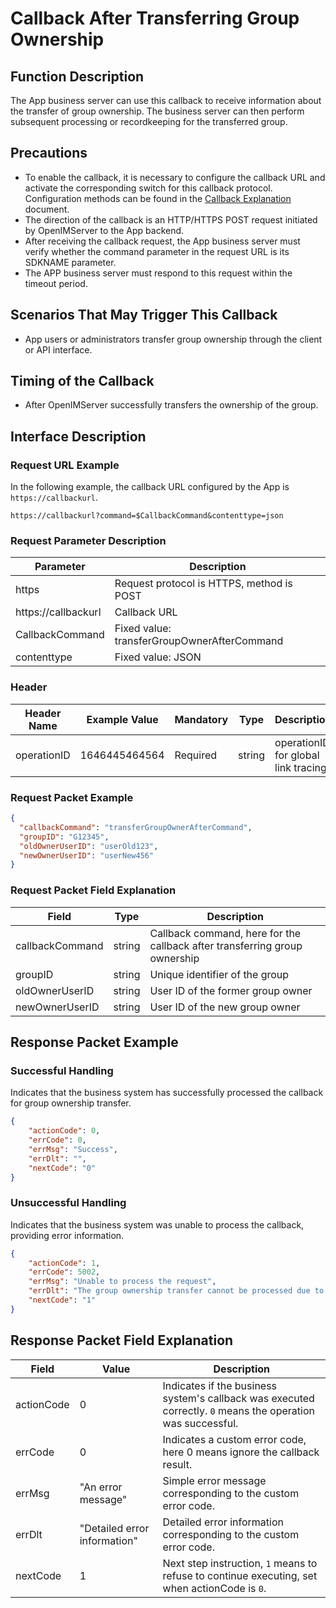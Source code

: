 # Callback After Transferring Group Ownership

## Function Description
The App business server can use this callback to receive information about the transfer of group ownership. The business server can then perform subsequent processing or recordkeeping for the transferred group.

## Precautions
- To enable the callback, it is necessary to configure the callback URL and activate the corresponding switch for this callback protocol. Configuration methods can be found in the [Callback Explanation](../introduction) document.
- The direction of the callback is an HTTP/HTTPS POST request initiated by OpenIMServer to the App backend.
- After receiving the callback request, the App business server must verify whether the command parameter in the request URL is its SDKNAME parameter.
- The APP business server must respond to this request within the timeout period.

## Scenarios That May Trigger This Callback
- App users or administrators transfer group ownership through the client or API interface.

## Timing of the Callback
- After OpenIMServer successfully transfers the ownership of the group.

## Interface Description

### Request URL Example
In the following example, the callback URL configured by the App is `https://callbackurl`.
```plaintext
https://callbackurl?command=$CallbackCommand&contenttype=json
```

### Request Parameter Description

| Parameter            | Description                                          |
|----------------------|------------------------------------------------------|
| https               | Request protocol is HTTPS, method is POST            |
| https://callbackurl | Callback URL                                         |
| CallbackCommand     | Fixed value: transferGroupOwnerAfterCommand          |
| contenttype         | Fixed value: JSON                                    |

### Header
| Header Name | Example Value | Mandatory | Type   | Description                         |
|-------------|---------------|-----------|--------|-------------------------------------|
| operationID | 1646445464564 | Required  | string | operationID for global link tracing |

### Request Packet Example
```json
{
  "callbackCommand": "transferGroupOwnerAfterCommand",
  "groupID": "G12345",
  "oldOwnerUserID": "userOld123",
  "newOwnerUserID": "userNew456"
}
```

### Request Packet Field Explanation

| Field            | Type   | Description                                  |
|------------------|--------|----------------------------------------------|
| callbackCommand  | string | Callback command, here for the callback after transferring group ownership |
| groupID          | string | Unique identifier of the group               |
| oldOwnerUserID   | string | User ID of the former group owner            |
| newOwnerUserID   | string | User ID of the new group owner               |

## Response Packet Example

### Successful Handling
Indicates that the business system has successfully processed the callback for group ownership transfer.

```json
{
    "actionCode": 0,
    "errCode": 0,
    "errMsg": "Success",
    "errDlt": "",
    "nextCode": "0"
}
```

### Unsuccessful Handling
Indicates that the business system was unable to process the callback, providing error information.

```json
{
    "actionCode": 1,
    "errCode": 5002,
    "errMsg": "Unable to process the request",
    "errDlt": "The group ownership transfer cannot be processed due to internal policy",
    "nextCode": "1"
}
```

## Response Packet Field Explanation

| Field      | Value | Description                                              |
|------------|-------|----------------------------------------------------------|
| actionCode | 0     | Indicates if the business system's callback was executed correctly. `0` means the operation was successful. |
| errCode    | 0     | Indicates a custom error code, here 0 means ignore the callback result. |
| errMsg     | "An error message" | Simple error message corresponding to the custom error code. |
| errDlt     | "Detailed error information" | Detailed error information corresponding to the custom error code. |
| nextCode   | 1     | Next step instruction, `1` means to refuse to continue executing, set when actionCode is `0`. |